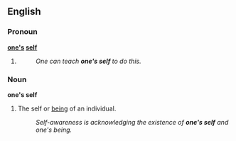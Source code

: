 ==English==

===Pronoun===
'''[[one's]] [[self]]'''

# {{context|dated}} {{alternative spelling of|oneself}}
#:''One can teach '''one's self''' to do this.''

===Noun===

'''one's self'''

# The self or [[being]] of an individual.
#:''Self-awareness is acknowledging the existence of '''one's self''' and one's being.''